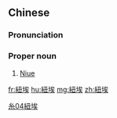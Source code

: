 {{also|纽埃}}
==Chinese==
{{zh-forms|s=纽埃}}

===Pronunciation===
{{zh-pron
|m=Niǔ'āi
|c=nau2 oi1
|mn=qz,xm,zz:Niú-ai
|cat=pn
}}

===Proper noun===
{{zh-proper noun}}

# [[Niue]]

[[Category:zh:Countries|糸04紐埃]]

[[fr:紐埃]]
[[hu:紐埃]]
[[mg:紐埃]]
[[zh:紐埃]]